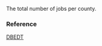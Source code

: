 The total number of jobs per county.

### Reference

[DBEDT](http://dbedt.hawaii.gov/economic/databook/db2015/)
